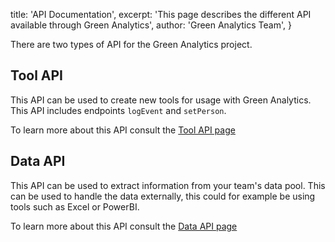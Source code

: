   title: 'API Documentation',
  excerpt: 'This page describes the different API available through Green Analytics',
  author: 'Green Analytics Team',
}

There are two types of API for the Green Analytics project. 

## Tool API

This API can be used to create new tools for usage with Green Analytics. This API includes endpoints `logEvent` and `setPerson`.

To learn more about this API consult the [Tool API page](/docs/api/tool)

## Data API

This API can be used to extract information from your team's data pool. This can be used to handle the data externally, this could for example be using tools such as Excel or PowerBI.

To learn more about this API consult the [Data API page](/docs/api/data)